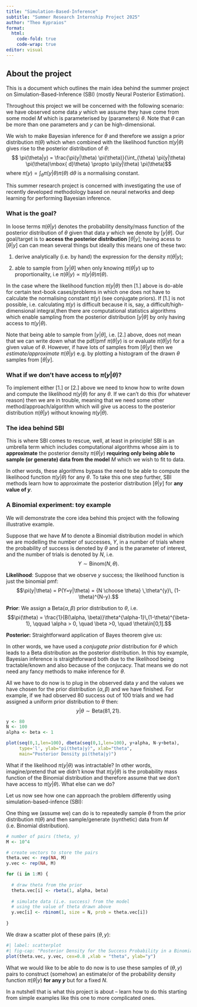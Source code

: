 ```yaml
---
title: "Simulation-Based-Inference"
subtitle: "Summer Research Internship Project 2025"
author: "Theo Kypraios"
format:
  html:
    code-fold: true
    code-wrap: true
editor: visual
---
```


## About the project

This is a document which outlines the main idea behind the summer project on Simulation-Based-Inference (SBI) (mostly Neural Posterior Estimation).

Throughout this project we will be concerned with the following scenario:  we have observed some data $y$ which we assume they have come from some model $M$ which is parameterised by (parameters) $\theta$. Note that $\theta$ can be more than one parameters and $y$ can be high-dimensional.

We wish to make Bayesian inference for $\theta$ and therefore we assign a prior distribution $\pi(\theta)$ which when combined with the likelihood function $\pi(y|\theta)$ gives rise to the posterior distribution of $\theta$: $$ \pi(\theta|y) = \frac{\pi(y|\theta) \pi(\theta)}{\int_{\theta} \pi(y|\theta) \pi(\theta)\mbox{ d}\theta} \propto \pi(y|\theta) \pi(\theta)$$ where $\pi(y) = \int_{\theta} \pi(y|\theta)\pi(\theta)\mbox{ d}\theta$  is a normalising constant.

This summer research project is concerned with investigating the use of recently developed methodology based on neural networks and deep learning for performing Bayesian inference.

###  What is the goal?

In loose terms $\pi(\theta|y)$ denotes the probability density/mass function of the posterior distribution of $\theta$ given that data $y$ which we denote by $[y|\theta]$. Our goal/target is to **access the posterior distribution**  $[\theta|y]$; having acess to $[\theta|y]$ can can mean several things but ideally this means one of these two:

1. derive analytically (i.e. by hand) the expression for the density $\pi(\theta|y)$;

2. able to sample from $[y|\theta]$ when only knowing $\pi(\theta|y)$ up to proportionality, i.e $\pi(\theta|y) \propto \pi(y|\theta) \pi(\theta).$ 

In the case where the likelihood function $\pi(y|\theta)$ then [1.] above is do-able for certain text-book cases/problems in which one does not have to calculate the normalising constant $\pi(y)$ (see conjugate priors). If [1.] is not possible, i.e. calculating $\pi(y)$ is difficult because it is, say, a difficult/high-dimensional integral,then there are computational statistics algorithms which enable sampling from the posterior distribution $[y|\theta]$ by only having access to $\pi(y|\theta)$. 

Note that being able to sample from $[y|\theta]$, i.e. [2.] above, does not mean that we can write down what the pdf/pmf $\pi(\theta|y)$ is or evaluate $\pi(\theta|y)$ for a given value of $\theta$. However, if have lots of samples from $[\theta|y]$ then we *estimate/approximate* $\pi(\theta|y)$ e.g. by plotting a histogram of the drawn $\theta$ samples from $[\theta|y]$.


### What if we don't have access to $\pi(y|\theta)$?

To implement either [1.] or [2.] above we need to know how to write down and compute the likelihood $\pi(y|\theta)$ for any $\theta$. If we can't do this (for whatever reason) then we are in trouble, meaning that we need some other method/approach/algorithm which will give us access to the posterior distribution $\pi(\theta|y)$ without knowing $\pi(y|\theta)$. 

### The idea behind SBI

This is where SBI comes to rescue, well, at least in principle! SBI is an umbrella term which includes computational algorithms whose aim is to **approximate** the posterior density $\pi(\theta|y)$ **requiring only being able to sample (or generate) data from the model** $M$ which we wish to fit to data. 

In other words, these algorithms bypass the need to be able to compute the likelihood function $\pi(y|\theta)$ for any $\theta$. To take this one step further, SBI methods learn how to approximate the posterior distribution $[\theta|y]$ for **any value of $y$**. 

### A Binomial experiment: toy example

We will demonstrate the core idea behind this project with the following illustrative example.

Suppose that we have $M$ to denote a Binomial distribution model in which we are modelling the number of successes, $Y$, in a number of trials where the probability of success is denoted by $\theta$ and is the parameter of interest, and the number of trials is denoted by $N$, i.e. $$Y \sim \mbox{Binom}(N,\theta).$$

**Likelihood**: Suppose that we observe $y$ success; the likelihood function is just the binomial pmf: $$\pi(y|\theta) = P(Y=y|\theta) = {N \choose \theta} \,\theta^{y}\, (1-\theta)^{N-y}.$$

**Prior**: We assign a $\mbox{Beta}(\alpha, \beta)$ prior distribution to $\theta$, i.e. $$\pi(\theta) = \frac{1}{B(\alpha, \beta)}\theta^{\alpha-1}\,(1-\theta)^{\beta-1}, \qquad \alpha > 0, \quad  \beta >0, \quad \theta\in[0,1].$$

**Posterior:** Straightforward application of Bayes theorem give us: 
\begin{eqnarray*}
\pi(\theta|y) & \propto & \theta^{y}\, (1-\theta)^{N-y}\, \theta^{\alpha-1}\,(1-\theta)^{\beta-1} \\
& \propto &  \theta^{\alpha + y - 1}\,(1-\theta)^{N - y + \beta-1} \\ \\
[\theta|y] & \equiv & \mbox{Beta}(y+\alpha, N - y + \beta)
\end{eqnarray*}

In other words, we have used a *conjugate prior* distribution for $\theta$ which leads to a Beta distribution as the posterior distribution. In this toy example, Bayesian inference is straightforward both due to the likelihood being tractable/known and also because of the conjucacy. That means we do not need any fancy methods to make inference for $\theta$. 

All we have to do now is to plug in the observed data $y$ and the values we have chosen for the prior distribution $(\alpha, \beta)$ and we have finished. For example, if we had observed 80 success out of 100 trials and we had assigned a uniform prior distribution to $\theta$ then: $$y|\theta \sim \mbox{Beta}(81, 21).$$

```r
y <- 80
N <- 100
alpha <- beta <- 1

plot(seq(0,1,len=100), dbeta(seq(0,1,len=100), y+alpha, N-y+beta), 
     type='l', ylab="pi(theta|y)", xlab="theta", 
     main="Posterior Density pi(theta|y)")
```

What if the likelihood $\pi(y|\theta)$ was intractable? In other words, imagine/pretend  that we didn't know that $\pi(y|\theta)$ is the probability mass function of the Binomial distribution and therefore assume that we don't have access to $\pi(y|\theta)$. What else can we do?


Let us now see how one can approach the problem differently using simulation-based-infence (SBI):


One thing we (assume we) can do is to repeatedly sample $\theta$ from the prior distribution $\pi(\theta)$ and then sample/generate (synthetic) data from $M$ (i.e. Binomial distribution).

```r
# number of pairs (theta, y)
M <- 10^4

# create vectors to store the pairs
theta.vec <- rep(NA, M)
y.vec <- rep(NA, M)

for (i in 1:M) {
  
  # draw theta from the prior
  theta.vec[i] <- rbeta(1, alpha, beta)
  
  # simulate data (i.e. success) from the model 
  # using the value of theta drawn above
  y.vec[i] <- rbinom(1, size = N, prob = theta.vec[i])
  
}

```

We draw a scatter plot of these pairs $(\theta,y)$:
```r
#| label: scatterplot
#| fig-cap: "Posterior Density for the Success Probability in a Binomial Experiment"
plot(theta.vec, y.vec, cex=0.8 ,xlab = "theta", ylab="y")
```


What we would like to be able to do now is to use these samples of $(\theta, y)$ pairs to construct (somehow) an estimate/or of the probability density function $\pi(\theta|y)$ **for any $y$** but for a fixed $N$.

In a nutshell that is what this project is about -- learn how to do this starting from simple examples like this one to more complicated ones.



